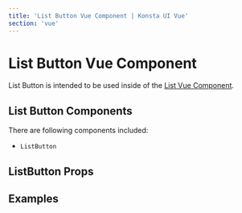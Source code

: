 ```yaml
---
title: 'List Button Vue Component | Konsta UI Vue'
section: 'vue'
---
```



# List Button Vue Component

List Button is intended to be used inside of the [List Vue Component](/vue/list).

## List Button Components

There are following components included:

- `ListButton`

## ListButton Props

<ListButtonProps />

## Examples

<ListButtonExample />
